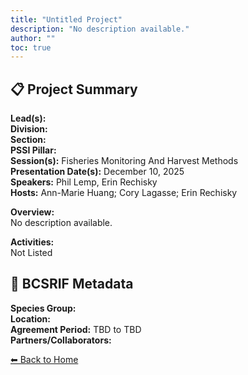```yaml
---
title: "Untitled Project"
description: "No description available."
author: ""
toc: true
---
```


## 📋 Project Summary

**Lead(s):**   
**Division:**   
**Section:**   
**PSSI Pillar:**   
**Session(s):** Fisheries Monitoring And Harvest Methods  
**Presentation Date(s):** December 10, 2025  
**Speakers:** Phil Lemp, Erin Rechisky  
**Hosts:** Ann-Marie Huang; Cory Lagasse; Erin Rechisky  

**Overview:**  
No description available.   

**Activities:**  
Not Listed

## 🧬 BCSRIF Metadata

**Species Group:**   
**Location:**   
**Agreement Period:** TBD to TBD  
**Partners/Collaborators:**   

[⬅ Back to Home](../index.qmd)
